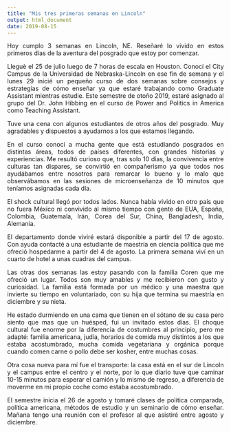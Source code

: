 ```yaml
---
title: "Mis tres primeras semanas en Lincoln"
output: html_document
date: 2019-08-15
---
```

<style>
body {
text-align: justify}
</style>

Hoy cumplo 3 semanas en Lincoln, NE. Reseñaré lo vivido en estos primeros días de la aventura del posgrado que estoy por comenzar. 

Lleguè el 25 de julio luego de 7 horas de escala en Houston. Conocí el City Campus de la Universidad de Nebraska-Lincoln en ese fin de semana y el lunes 29 inicié un pequeño curso de dos semanas sobre consejos y estrategias de cómo enseñar ya que estaré trabajando como Graduate Assistant mientras estudie. Este semestre de otoño 2019, estaré asignado al grupo del Dr. John Hibbing en el curso de Power and Politics in America como Teaching Assistant. 

Tuve una cena con algunos estudiantes de otros años del posgrado. Muy agradables y dispuestos a ayudarnos a los que estamos llegando.

En el curso conocí a mucha gente que está estudiando posgrados en distintas áreas, todos de países diferentes, con grandes historias y experiencias. Me resultó curioso que, tras solo 10 días, la convivencia entre culturas tan dispares, se convirtió en compañerismo ya que todos nos ayudábamos entre nosotros para remarcar lo bueno y lo malo que observábamos en las sesiones de microenseñanza de 10 minutos que teníamos asignadas cada día. 

El shock cultural llegó por todos lados. Nunca había vivido en otro país que no fuera México ni convivido al mismo tiempo con gente de EUA, España, Colombia, Guatemala, Irán, Corea del Sur, China, Bangladesh, India, Alemania.

El departamento donde viviré estará disponible a partir del 17 de agosto. Con ayuda contacté a una estudiante de maestría en ciencia política que me ofreció hospedarme a partir del 4 de agosto. La primera semana viví en un cuarto de hotel a unas cuadras del campus. 

Las otras dos semanas las estoy pasando con la familia Coren que me ofreció un lugar. Todos son muy amables y me recibieron con gusto y curiosidad. La familia está formada por un médico y una maestra que invierte su tiempo en voluntariado, con su hija que termina su maestría en diciembre y su nieta. 

He estado durmiendo en una cama que tienen en el sótano de su casa pero siento que mas que un huésped, fui un invitado estos días. El choque cultural fue enorme por la diferencia de costumbres al principio, pero me adapté: familia americana, judía, horarios de comida muy distintos a los que estaba acostumbrado, mucha comida vegetariana y orgánica porque cuando comen carne o pollo debe ser kosher, entre muchas cosas. 

Otra cosa nueva para mí fue el transporte: la casa está en el sur de Lincoln y el campus entre el centro y el norte, por lo que diario tuve que caminar 10-15 minutos para esperar el camión y lo mismo de regreso, a diferencia de moverme en mi propio coche como estaba acostumbrado.

El semestre inicia el 26 de agosto y tomaré clases de política comparada, política americana, métodos de estudio y un seminario de cómo enseñar. Mañana tengo una reunión con el profesor al que asistiré entre agosto y diciembre.